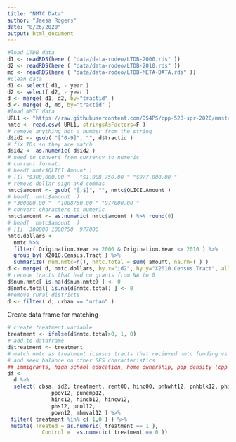 ```yaml
---
title: "NMTC Data"
author: "Jaesa Rogers"
date: "8/26/2020"
output: html_document
---
```


```r
#load LTDB data
d1 <- readRDS(here ( "data/data-rodeo/LTDB-2000.rds" ))
d2 <- readRDS(here ( "data/data-rodeo/LTDB-2010.rds" ))
md <- readRDS(here ( "data/data-rodeo/LTDB-META-DATA.rds" ))
#clean data 
d1 <- select( d1, - year )
d2 <- select( d2, - year )
d <- merge( d1, d2, by="tractid" )
d <- merge( d, md, by="tractid" )
#load NMTC data 
URL1 <- "https://raw.githubusercontent.com/DS4PS/cpp-528-spr-2020/master/labs/data/raw/NMTC/nmtc-sheet-01.csv"
nmtc <- read.csv( URL1, stringsAsFactors=F )
# remove anything not a number from the string
d$id2 <- gsub( "[^0-9]", "", d$tractid )
# fix IDs so they are match
d$id2 <- as.numeric( d$id2 )
# need to convert from currency to numeric
# current format: 
# head( nmtc$QLICI.Amount )
# [1] "$300,000.00 "   "$1,008,750.00 " "$977,000.00 "
# remove dollar sign and commas
nmtc$amount <- gsub( "[,$]", "", nmtc$QLICI.Amount )
# head(  nmtc$amount  )
# "300000.00 "  "1008750.00 " "977000.00 "
# convert characters to numeric 
nmtc$amount <- as.numeric( nmtc$amount ) %>% round(0)
# head(  nmtc$amount  )
# [1]  300000 1008750  977000
nmtc.dollars <- 
  nmtc %>% 
  filter( Origination.Year >= 2000 & Origination.Year <= 2010 ) %>%
  group_by( X2010.Census.Tract ) %>% 
  summarize( num.nmtc=n(), nmtc.total = sum( amount, na.rm=T ) )
d <- merge( d, nmtc.dollars, by.x="id2", by.y="X2010.Census.Tract", all.x=T )
# recode tracts that had no grants from NA to 0
d$num.nmtc[ is.na(d$num.nmtc) ] <- 0
d$nmtc.total[ is.na(d$nmtc.total) ] <- 0
#remove rural districts 
d <- filter( d, urban == "urban" )
```

Create data frame for matching

```r
# create treatment variable
treatment <- ifelse(d$nmtc.total>0, 1, 0)
# add to dataframe
d$treatment <- treatment
# match nmtc as treatment (census tracts that recieved nmtc funding vs those that didn't)
# and seek balance on other SES characteristics 
## immigrants, high school education, home ownership, pop density (cpp 528 lab), tenure in the neighborhood
df <- 
  d %>% 
  select( cbsa, id2, treatment, rent00, hinc00, pnhwht12, pnhblk12, phisp12, 
              ppov12, punemp12,
              hinc12, hincb12, hincw12, 
              phs12, pcol12,
              pown12, mhmval12 ) %>% 
 filter( treatment %in% c( 1,0 ) ) %>% 
 mutate( Treated = as.numeric( treatment == 1 ), 
           Control =  as.numeric( treatment == 0 ))

```

